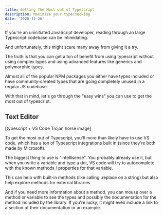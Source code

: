```yaml
---
title: Getting The Most out of Typescript
description: Maximize your typechecking 
date: '2020-11-26'
---
```


If you're an uninitiated JavaScript developer, reading through an large Typescript codebase can be intimidating.

And unfortunately, this might scare many away from giving it a try.

The truth is that you can get a ton of benefit from using typescript without using complex types and using advanced features like generics and polymorphic types. 

Almost all of the popular NPM packages you either have types included or have community-created types that are going completely unused in a regular JS codebase. 

With that in mind, let's go through the "easy wins" you can use to get the most out of typescript.

## Text Editor 

[typescript + VS Code Trojan horse image]

To get the most out of Typescript, you'll more than likely have to use VS code, which has a ton of Typescript integrations built in (since they're both made by Microsoft).

The biggest thing to use is "intellisense". You probably already use it, but when you write a variable and type a dot, VS code will try to autocomplete with the known methods / properties for that variable.

This can help with built-in methods (like calling .replace on a string) but also help explore methods for external libraries. 

And if you need more information about a method, you can mouse over a method or variable to see the types and possibly the documentation for the method included by the library. If you're lucky, it might even include a link to a section of their documentation or an example. 

